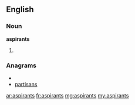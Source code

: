 ==English==

===Noun===
'''aspirants'''

# {{plural of|[[aspirant]]}}

===Anagrams===
* {{alphagram|aainprsst}}
* [[partisans#English|partisans]]

[[ar:aspirants]]
[[fr:aspirants]]
[[mg:aspirants]]
[[my:aspirants]]